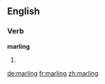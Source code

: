 ==English==

===Verb===
'''marling'''

# {{present participle of|marl}}

[[de:marling]]
[[fr:marling]]
[[zh:marling]]
